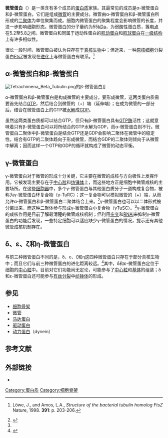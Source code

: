 {{protein
| Name = 微管蛋白α1（[[睾丸|睾丸]]中）
| caption =
| image =
| width =
| HGNCid = 12407
| Symbol = TUBA1
| AltSymbols =
| EntrezGene = 7277
| OMIM = 191110
| RefSeq = NM_006000
| UniProt = P68366
| PDB =
| ECnumber =
| Chromosome = 2
| Arm = q
| Band = 36.1
| LocusSupplementaryData =
}}
{{protein
| Name = 微管蛋白α2
| caption =
| image =
| width =
| HGNCid = 12408
| Symbol = TUBA2
| AltSymbols =
| EntrezGene = 7278
| OMIM = 602528
| RefSeq = NM_006001
| UniProt = Q13748
| PDB =
| ECnumber =
| Chromosome = 13
| Arm = q
| Band = 11
| LocusSupplementaryData =
}}
{{protein
| Name = 微管蛋白β
| caption =
| image =
| width =
| HGNCid = 20778
| Symbol = TUBB
| AltSymbols =
| EntrezGene = 203068
| OMIM = 191130
| RefSeq = NM_178014
| UniProt = P07437
| PDB =
| ECnumber =
| Chromosome = 6
| Arm = p
| Band = 21.33
| LocusSupplementaryData =
}}
'''微管蛋白'''（{{lang-en|Tubulin}}）是一类含有多个成员的[[蛋白质|蛋白质]]家族。其最常见的成员是α-微管蛋白和β-微管蛋白，它们是组成[[微管|微管]]的主要成分。微管由α-微管蛋白和β-微管蛋白所形成的[[二聚体|二聚体]]为单位聚集而成。细胞内微管蛋白的聚集程度会影响微管的长度，并进一步影响细胞形态。微管蛋白的分子量约为55[[kDa|kDa]]，为弱酸性蛋白质，[[等电点|等电点]]在5.2至5.8之间。微管蛋白和同属于运动性蛋白的[[肌动蛋白|肌动蛋白]]和[[肌球蛋白|肌球蛋白]]在[[一级结构|一级结构]]上有许多相似性。

很长一段时间，微管蛋白被认为只存在于[[真核生物|真核生物]]中；但近来，一种[[原核|原核]][[细胞|细胞]]分裂蛋白[[FtsZ|FtsZ]]被发现在[[进化|进化]]上与微管蛋白有联系。<ref>{{en}}Löwe, J., and Amos, L.A., ''Structure of the bacterial tubulin homolog FtsZ'' Nature, 1998. '''391''': p. 203-206. </ref>

==α-微管蛋白和β-微管蛋白==
[[Image:Tetrachimena_Beta_Tubulin.png|thumb]]的β-微管蛋白]]

α-微管蛋白和β-微管蛋白是构成微管的主要成分。要形成微管，这两类蛋白质需要首先结合[[GTP|GTP]]，然后结合到微管的（+）端（延伸端）；在成为微管的一部分后，结合在微管蛋白上的GTP被[[水解|水解]]成[[二磷酸鳥苷|GDP]]。

虽然这两类蛋白质都可以结合GTP，但只有β-微管蛋白具有[[GTP酶|GTP酶]]活性；这就意味着只有β-微管蛋白可以将所结合的GTP水解为GDP，而α-微管蛋白则不行。微管蛋白二聚体中β-微管蛋白是结合GTP还是GDP会影响二聚体在微管中的稳定性。结合有GTP的二聚体趋向于形成微管，而结合GDP的二聚体则倾向于从微管中解离；因而这样一个GTP和GDP的循环就构成了微管的动态平衡。

==γ-微管蛋白==
γ-微管蛋白对于微管的形成十分关键，它主要在微管的成核与方向极性上发挥作用。它被发现主要存在于[[中心粒|中心粒]]和[[纺锤体|纺锤体]]上，而这些地方正是细胞中微管成核的主要场所。在这些[[细胞器|细胞器]]中，多个γ-微管蛋白与其他蛋白质分子一道构成复合物，被称为γ-微管蛋白环复合物（γ-TuRC）；这一复合物可以模拟微管的（+）端，从而允许α-微管蛋白和β-微管蛋白二聚体结合上来。<ref name="gamma">{{en}}{{cite journal|author=Raynaud-Messina B & Merdes A|title=Gamma-tubulin complexes and microtubule organization|journal=Curr Opin Cell Biol|year=2006|volume=19|issue=1|pages=24-30|pmid=17178454}}</ref>γ-微管蛋白也可以以二体形式被分离出来，而这种二聚体参与形成γ-微管蛋白小复合物（γTuSC）。<ref name="gamma"/>γ-微管蛋白的成核作用是目前了解最清楚的微管成核机制；但利用[[突变|突变]]和[[RNAi|RNAi]]来抑制γ-微管蛋白的功能后发现，一些特定细胞可以适应缺少γ-微管蛋白的情况，提示还有其他微管成核机制存在。

==δ、ε、ζ和η-微管蛋白==
与前三种微管蛋白不同的是，δ、ε、ζ和η这四种微管蛋白只存在于部分真核生物中；而且它们与前三种微管蛋白的进化距离较远。<ref>{{en}}{{cite journal|author=Dutcher SK|title=The tubulin fraternity: alpha to eta|journal=Curr Opin Cell Biol|year=2001|volume=13|issue=1|pages=49-54|pmid=11163133}}</ref>其中，δ和ε-微管蛋白定位于细胞的[[中心粒|中心粒]]中。目前对它们功能尚无定论，可能参与了[[中心粒|中心粒]]和[[基体|基体]]的组装；δ和ε-微管蛋白还可能参与[[有丝分裂|有丝分裂]]中[[纺锤体|纺锤体]]的形成。

==参见==
{{Portal box|分子与细胞生物学|生物学}}
*[[细胞骨架|细胞骨架]]
*[[微管|微管]]
*[[马达蛋白|马达蛋白]]
*[[驱动蛋白|驱动蛋白]]
*[[动力蛋白|动力蛋白]]（dynein）

==参考文献==
<div class="references-small">
<references />
</div>

==外部链接==
* {{MeshName|Tubulin}}
{{细胞骨架蛋白}}

{{Authority control}}
[[Category:蛋白质|Category:蛋白质]]
[[Category:细胞骨架|Category:细胞骨架]]